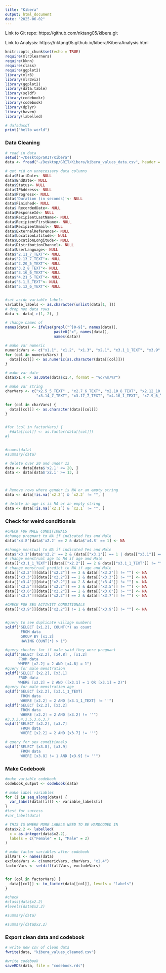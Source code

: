 ```yaml
---
title: "Kibera"
output: html_document
date: "2025-06-02"
---
```


Link to Git repo: https://github.com/nktang05/kibera.git

Link to Analysis: https://nktang05.github.io/kibera/KiberaAnalysis.html


```r
knitr::opts_chunk$set(echo = TRUE)
require(mlr3learners) 
require(kknn)  
require(class)
require(ggplot2)
library(mlr3)
library(mlr3viz)
library(ggplot2)
library(data.table)
library(sqldf)
library(codebookr)
library(codebook)
library(dplyr)
library(haven)
library(labelled)
```

```r
# dafsdasdf
print("hello world")
```


### Data Cleaning

```r
# read in data
setwd("~/Desktop/GRIT/Kibera")
data <- fread("~/Desktop/GRIT/Kibera/kibera_values_data.csv", header = TRUE)

```


```r
# get rid on unnecessary data columns
data$StartDate<- NULL
data$EndDate<- NULL
data$Status<- NULL
data$IPAddress<- NULL
data$Progress<- NULL
data$'Duration (in seconds)'<- NULL
data$Finished<- NULL
data$ RecordedDate<- NULL
data$ResponseId<- NULL
data$RecipientLastName<- NULL
data$RecipientFirstName<- NULL
data$RecipientEmail<- NULL
data$ExternalReference<- NULL
data$LocationLatitude<- NULL
data$LocationLongitude<- NULL
data$DistributionChannel<- NULL
data$UserLanguage<- NULL
data$"2.11_7_TEXT"<- NULL
data$"2.13_7_TEXT"<- NULL
data$"2.20_5_TEXT"<- NULL
data$"3.2_8_TEXT"<- NULL
data$"3.16_6_TEXT"<- NULL
data$"4.21_5_TEXT"<- NULL
data$"5.1_5_TEXT"<- NULL
data$"5.12_6_TEXT"<- NULL


#set aside variable labels
variable_labels <- as.character(unlist(data[1, ]))
# drop non data rows
data <- data[-c(1, 2), ]

# change names of 
names(data) <- ifelse(grepl("^[0-9]", names(data)),
                      paste0("x", names(data)),
                      names(data))

```




```r
# make var numeric
numericVars <- c("x1.1", "x1.2", "x1.3", "x2.1", "x3.1_1_TEXT", "x3.9" )
for (col in numericVars) {
  data[[col]] <- as.numeric(as.character(data[[col]]))
}

# make var date
data$x1.4 <- as.Date(data$x1.4, format = "%d/%m/%Y")

# make var string
charVars <- c("x2.5_5_TEXT" , "x2.7_6_TEXT", "x2.10_8_TEXT", "x2.12_10_TEXT", "x2.14_5_TEXT", "x2.16_7_TEXT", "x2.21_9_TEXT", "x3.3_7_TEXT", "x3.13_8_TEXT", 
              "x3.14_7_TEXT", "x3.17_7_TEXT", "x4.10_1_TEXT", "x7.9_6_TEXT") 

for (col in charVars) {
  data[[col]] <- as.character(data[[col]])
}


#for (col in factorVars) {
  #data[[col]] <- as.factor(data[[col]])
#}


#names(data)
#summary(data)
```


```r


# delete over 20 and under 13
data <- data[data$'x2.1' <= 20, ]
data <- data[data$'x2.1' >= 13, ]



# Remove rows where gender is NA or an empty string
data <- data[!is.na(`x2.2`) & `x2.2` != "", ]

# delete in age is is NA or an empty string
data <- data[!is.na(`x2.1`) & `x2.1` != "", ]


```

### Check for weird conditionals
```r
#CHECK FOR MALE CONDITIONALS
#change pregnant to NA if indicated Yes and Male
data$'x4.8'[data$'x2.2' == 2 & data$'x4.8' == 1] <- NA

#change menstual to NA if indicated Yes and Male
data$'x3.1'[data$'x2.2' == 2 & (data[["x3.1"]] == 1 | data[["x3.1"]] == 2)] <- NA
# change menstrual age to NA if age and Male
data[["x3.1_1_TEXT"]][data[["x2.2"]] == 2 & data[["x3.1_1_TEXT"]] != ""] <- NA
# change menstrual predict to NA if age and Male
data[["x3.2"]][data[["x2.2"]] == 2 & data[["x3.2"]] != ""] <- NA
data[["x3.3"]][data[["x2.2"]] == 2 & data[["x3.3"]] != ""] <- NA
data[["x3.4"]][data[["x2.2"]] == 2 & data[["x3.4"]] != ""] <- NA
data[["x3.5"]][data[["x2.2"]] == 2 & data[["x3.5"]] != ""] <- NA
data[["x3.6"]][data[["x2.2"]] == 2 & data[["x3.6"]] != ""] <- NA
data[["x3.7"]][data[["x2.2"]] == 2 & data[["x3.7"]] != ""] <- NA
```

```r
#CHECK FOR SEX ACTIVITY CONDITIONALS
data[["x3.9"]][data[["x2.2"]] != 1 & data[["x3.9"]] != ""] <- NA



```


```r
#query to see duplicate village numbers
sqldf("SELECT [x1.2], COUNT(*) as count 
       FROM data 
       GROUP BY [x1.2] 
       HAVING COUNT(*) > 1")
```


```r
#query checker for if male said they were pregnant
sqldf("SELECT [x2.2], [x4.8] , [x1.2]
      FROM data 
      WHERE [x2.2] = 2 AND [x4.8] = 1")
#query for male menstration
sqldf("SELECT [x2.2], [x3.1] 
      FROM data 
      WHERE [x2.2] = 2 AND ([x3.1] = 1 OR [x3.1] = 2)")
#query for male menstration age
sqldf("SELECT [x2.2], [x3.1_1_TEXT]
       FROM data 
       WHERE [x2.2] = 2 AND [x3.1_1_TEXT] != ''")
sqldf("SELECT [x2.2], [x3.2]
       FROM data 
       WHERE [x2.2] = 2 AND [x3.2] != ''")
#3.3,3.4,3.5,3.6,3.7
sqldf("SELECT [x2.2], [x3.7]
       FROM data 
       WHERE [x2.2] = 2 AND [x3.7] != ''")


```
```r
# query for sex conditionals
sqldf("SELECT [x3.8], [x3.9]
       FROM data 
       WHERE [x3.8] != 1 AND [x3.9] != ''")

```
### Make Codebook


```r
#make variable codebook
codebook_output <- codebook(data)

# make label variables
for (i in seq_along(data)) {
  var_label(data[[i]]) <- variable_labels[i]
}
#test for success
#var_label(data)
```

```r
# THIS IS WHERE MORE LABELS NEED TO BE HARDCODED IN
data$x2.2 <- labelled(
  x = as.integer(data$x2.2),
  labels = c("Female" = 1, "Male" = 2)
)
```

```r
# make factor variables after codebook
allVars <- names(data)
excludeVars <- c(numericVars, charVars, "x1.4")
factorVars <- setdiff(allVars, excludeVars)


for (col in factorVars) {
  data[[col]] <- to_factor(data[[col]], levels = "labels")
}

#check
#class(data$x2.2)
#levels(data$x2.2) 
```




```r
#summary(data)

#summary(data$x2.2)
```

### Export clean data and codebook
```r
# write new csv of clean data
fwrite(data, "kibera_values_cleaned.csv")

#write codebook
saveRDS(data, file = "codebook.rds")
```


